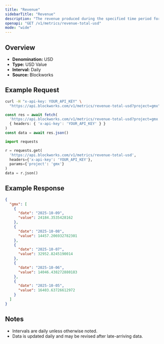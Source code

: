 ```yaml
---
title: "Revenue"
sidebarTitle: "Revenue"
description: "The revenue produced during the specified time period for given project."
openapi: "GET /v1/metrics/revenue-total-usd"
mode: "wide"
---
```


## Overview

- **Denomination:** USD
- **Type:** USD Value
- **Interval:** Daily
- **Source:** Blockworks

## Example Request

<CodeGroup>

```bash cURL
curl -H "x-api-key: YOUR_API_KEY" \
  "https://api.blockworks.com/v1/metrics/revenue-total-usd?project=gmx"
```

```typescript TypeScript
const res = await fetch(
  'https://api.blockworks.com/v1/metrics/revenue-total-usd?project=gmx',
  { headers: { 'x-api-key': 'YOUR_API_KEY' } }
)
const data = await res.json()
```

```python Python
import requests

r = requests.get(
  'https://api.blockworks.com/v1/metrics/revenue-total-usd',
  headers={'x-api-key': 'YOUR_API_KEY'},
  params={'project': 'gmx'}
)
data = r.json()
```

</CodeGroup>

## Example Response

```json
{
  "gmx": [
    {
      "date": "2025-10-09",
      "value": 24184.3535428162
    },
    {
      "date": "2025-10-08",
      "value": 14457.206932782301
    },
    {
      "date": "2025-10-07",
      "value": 32952.8245190014
    },
    {
      "date": "2025-10-06",
      "value": 14046.438272880183
    },
    {
      "date": "2025-10-05",
      "value": 16403.63726612972
    }
  ]
}
```

## Notes
- Intervals are daily unless otherwise noted.
- Data is updated daily and may be revised after late-arriving data.